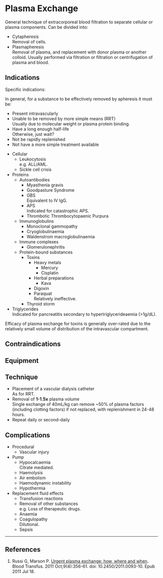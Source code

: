 # Plasma Exchange

General technique of extracorporeal blood filtration to separate cellular or plasma components. Can be divided into:

* Cytapheresis\
Removal of cells.
* Plasmapheresis\
Removal of plasma, and replacement with donor plasma or another colloid. Usually performed via filtration or filtration or centrifugation of plasma and blood.


## Indications

Specific indications:

:::column-margin
In general, for a substance to be effectively removed by apheresis it must be:

* Present intravascularly
* Unable to be removed by more simple means (RRT)\
Usually due to molecular weight or plasma protein binding.
* Have a long enough half-life\
Otherwise, just wait?
* Not be rapidly replenished
* Not have a more simple treatment available
:::

* Cellular
	* Leukocytosis\
	e.g. ALL/AML.
	* Sickle cell crisis
* Proteins
	* Autoantibodies
		* Myasthenia gravis
		* Goodpasture Syndrome
		* GBS\
		Equivalent to IV IgG.
		* APS\
		Indicated for catastrophic APS.
		* Thrombotic Thrombocytopaenic Purpura
	* Immunoglobulins
		* Monoclonal gammopathy
		* Cryoglobulinaemia
		* Waldenstrom macroglobulinaemia
	* Immune complexes
		* Glomerulonephritis
	* Protein-bound substances
		* Toxins\
			* Heavy metals
				* Mercury
				* Cisplatin
			* Herbal preparations
				* Kava
			* Digoxin
			* Paraquat\
			Relatively ineffective.
		* Thyroid storm
* Triglycerides\
Indicated for pancreatitis secondary to hypertriglycerideaemia (>1g/dL).

:::column-margin
Efficacy of plasma exchange for toxins is generally over-rated due to the relatively small volume of distribution of the intravascular compartment.
:::

## Contraindications


## Equipment

## Technique

* Placement of a vascular dialysis catheter\
As for RRT.
* Removal of **1-1.5x** plasma volume\
Single exchange of 40mL/kg can remove ~50% of plasma factors (including clotting factors) if not replaced, with replenishment in 24-48 hours.
* Repeat daily or second-daily


## Complications

* Procedural
	* Vascular injury
* Pump
	* Hypocalcaemia\
	Citrate mediated.
	* Haemolysis
	* Air embolism
	* Haemodynamic instability
	* Hypothermia
* Replacement fluid effects
	* Transfusion reactions
	* Removal of other substances\
	e.g. Loss of therapeutic drugs.
	* Anaemia
	* Coagulopathy\
	Dilutional.
	* Sepsis

---

## References

1. Russi G, Marson P. [Urgent plasma exchange: how, where and when](https://www.ncbi.nlm.nih.gov/pmc/articles/PMC3200401/). Blood Transfus. 2011 Oct;9(4):356-61. doi: 10.2450/2011.0093-10. Epub 2011 Jul 18. 
